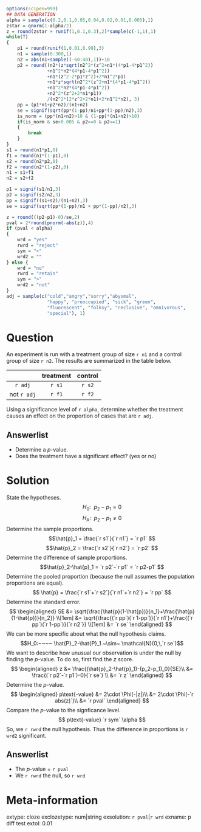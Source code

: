```r
options(scipen=999)
## DATA GENERATION
alpha = sample(c(0.2,0.1,0.05,0.04,0.02,0.01,0.005),1)
zstar = qnorm(1-alpha/2)
z = round(zstar + runif(1,0.1,0.3),2)*sample(c(-1,1),1)
while(T)
{
    p1 = round(runif(1,0.01,0.99),3)
    n1 = sample(8:300,1)
    n2 = abs(n1+sample((-60:40),1))+10
    p2 = round((n2*(z*sqrt(n2^2*(z^2+n1*(4*p1-4*p1^2))
               +n1^2*n2*(4*p1-4*p1^2))
               +n1*(z^2-2*p1*z^2)+2*n1^2*p1)
               +n1*z*sqrt(n2^2*(z^2+n1*(4*p1-4*p1^2))
               +n1^2*n2*(4*p1-4*p1^2))
               +n2^2*(z^2+2*n1*p1))
               /(n2^2*(2*z^2+2*n1)+2*n1^2*n2), 3)
    pp = (p1*n1+p2*n2)/(n1+n2)
    se = signif(sqrt(pp*(1-pp)/n1+pp*(1-pp)/n2),3)
    is_norm = (pp*(n1+n2)>10 & (1-pp)*(n1+n2)>10)
    if(is_norm & se>0.005 & p2>=0 & p2<=1)
    {
        break
    }
}
s1 = round(n1*p1,0)
f1 = round(n1*(1-p1),0)
s2 = round(n2*p2,0)
f2 = round(n2*(1-p2),0)
n1 = s1+f1
n2 = s2+f2

p1 = signif(s1/n1,3)
p2 = signif(s2/n2,3)
pp = signif((s1+s2)/(n1+n2),3)
se = signif(sqrt(pp*(1-pp)/n1 + pp*(1-pp)/n2),3)

z = round(((p2-p1)-0)/se,2)
pval = 2*round(pnorm(-abs(z)),4)
if (pval < alpha)
{
    wrd = "yes"
    rwrd = "reject"
    sym = "<"
    wrd2 = ""
} else {
    wrd = "no"
    rwrd = "retain"
    sym = ">"
    wrd2 = "not"
}
adj = sample(c("cold","angry","sorry","abysmal",
               "happy", "preoccupied", "sick", "green",
               "fluorescent", "folksy", "reclusive", "omnivorous",
               "special"), 1)
```


Question
========

An experiment is run with a treatment group of size `r n1` and a control group of size `r n2`. The results are summarized in the table below.

|             | treatment | control | 
|:-----------:|:---------:|:-------:|
| `r adj`     |  `r s1`   | `r s2`  |
| not `r adj` |  `r f1`   | `r f2`  |

 Using a significance level of `r alpha`, determine whether the treatment causes an effect on the proportion of cases that are `r adj`.

Answerlist
--------

* Determine a $p$-value.
* Does the treatment have a significant effect? (yes or no)


Solution
========

State the hypotheses.
$$H_0:~~ p_2-p_1 = 0 $$
$$H_\text{A}: ~~ p_2-p_1 \ne 0 $$
Determine the sample proportions.
$$\hat{p}_1 = \frac{`r s1`}{`r n1`} = `r p1` $$
$$\hat{p}_2 = \frac{`r s2`}{`r n2`} = `r p2` $$
Determine the difference of sample proportions.
$$\hat{p}_2-\hat{p}_1 = `r p2`-`r p1` = `r p2-p1` $$
Determine the pooled proportion (because the null assumes the population proportions are equal).
$$ \hat{p} = \frac{`r s1`+`r s2`}{`r n1`+`r n2`} = `r pp` $$
Determine the standard error.
$$
\begin{aligned}
SE &= \sqrt{\frac{\hat{p}(1-\hat{p})}{n_1}+\frac{\hat{p}(1-\hat{p})}{n_2}} \\[1em]
&= \sqrt{\frac{(`r pp`)(`r 1-pp`)}{`r n1`}+\frac{(`r pp`)(`r 1-pp`)}{`r n2`}} \\[1em]
&= `r se`
\end{aligned}
$$
We can be more specific about what the null hypothesis claims.
$$H_0:~~~~ \hat{P}_2-\hat{P}_1 ~\sim~ \mathcal{N}(0,\,`r se`)$$
We want to describe how unusual our observation is under the null by finding the $p$-value. To do so, first find the $z$ score.
$$
\begin{aligned}
z &= \frac{(\hat{p}_2-\hat{p}_1)-(p_2-p_1)_0}{SE}\\
&= \frac{(`r p2`-`r p1`)-0}{`r se`} \\
&= `r z`
\end{aligned}
$$
Determine the $p$-value.
$$
\begin{aligned}
p\text{-value} &= 2\cdot \Phi(-|z|)\\
&= 2\cdot \Phi(-`r abs(z)`)\\
&= `r pval`
\end{aligned}
$$
Compare the $p$-value to the signficance level. 
$$ p\text{-value} `r sym` \alpha $$
So, we `r rwrd` the null hypothesis. Thus the difference in proportions is `r wrd2` significant.


Answerlist
--------
* The $p$-value = `r pval`
* We `r rwrd` the null, so `r wrd`


Meta-information
============
extype: cloze
exclozetype: num|string
exsolution: `r pval`|`r wrd`
exname: p diff test
extol: 0.01
